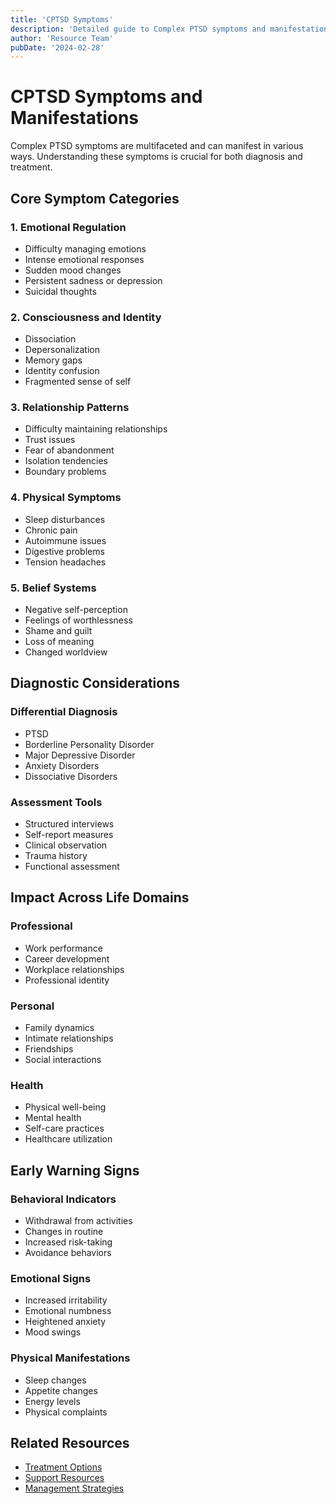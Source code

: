 ```yaml
---
title: 'CPTSD Symptoms'
description: 'Detailed guide to Complex PTSD symptoms and manifestations'
author: 'Resource Team'
pubDate: '2024-02-28'
---
```


# CPTSD Symptoms and Manifestations

Complex PTSD symptoms are multifaceted and can manifest in various ways. Understanding these symptoms is crucial for both diagnosis and treatment.

## Core Symptom Categories

### 1. Emotional Regulation

- Difficulty managing emotions
- Intense emotional responses
- Sudden mood changes
- Persistent sadness or depression
- Suicidal thoughts

### 2. Consciousness and Identity

- Dissociation
- Depersonalization
- Memory gaps
- Identity confusion
- Fragmented sense of self

### 3. Relationship Patterns

- Difficulty maintaining relationships
- Trust issues
- Fear of abandonment
- Isolation tendencies
- Boundary problems

### 4. Physical Symptoms

- Sleep disturbances
- Chronic pain
- Autoimmune issues
- Digestive problems
- Tension headaches

### 5. Belief Systems

- Negative self-perception
- Feelings of worthlessness
- Shame and guilt
- Loss of meaning
- Changed worldview

## Diagnostic Considerations

### Differential Diagnosis

- PTSD
- Borderline Personality Disorder
- Major Depressive Disorder
- Anxiety Disorders
- Dissociative Disorders

### Assessment Tools

- Structured interviews
- Self-report measures
- Clinical observation
- Trauma history
- Functional assessment

## Impact Across Life Domains

### Professional

- Work performance
- Career development
- Workplace relationships
- Professional identity

### Personal

- Family dynamics
- Intimate relationships
- Friendships
- Social interactions

### Health

- Physical well-being
- Mental health
- Self-care practices
- Healthcare utilization

## Early Warning Signs

### Behavioral Indicators

- Withdrawal from activities
- Changes in routine
- Increased risk-taking
- Avoidance behaviors

### Emotional Signs

- Increased irritability
- Emotional numbness
- Heightened anxiety
- Mood swings

### Physical Manifestations

- Sleep changes
- Appetite changes
- Energy levels
- Physical complaints

## Related Resources

- [Treatment Options](/mental/I-CPTSD/treatment)
- [Support Resources](/mental/I-CPTSD/resources)
- [Management Strategies](/mental/IV-Management/strategies)

